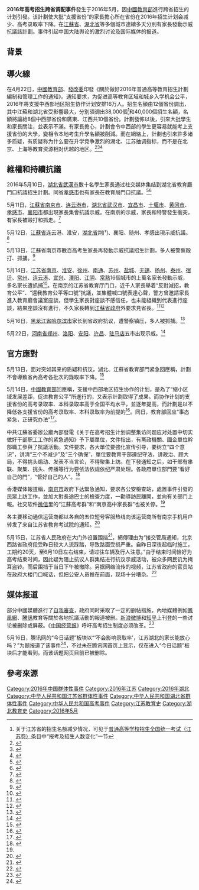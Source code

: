 {{Infobox Historical Event
| Event_Name    = 2016年高考招生跨省调配事件
| Image_Name    =
| Image_Caption = 
| AKA           = 
| Participants  = 江苏、湖北等地高考学生家长
| Location      = {{CHN}}[[江苏省|江苏省]]、[[湖北省|湖北省]]、[[黑龙江省|黑龙江省]]、[[河南省|河南省]]各大城市
| Date          = 2016年5月－5月底
| Result        = 
| URL           =
}}

'''2016年高考招生跨省调配事件'''發生于2016年5月，因[[中华人民共和国教育部|中國教育部]]進行跨省招生的计划引發。该計劃使大批“支援省份”的家長擔心所在省份在2016年招生计划会减少、高考录取率下降。在[[江蘇省|江蘇省]]、[[湖北省|湖北省]]等多個城市連續多天分別有家長發動示威抗議該計劃。事件引起中国大陆舆论的激烈讨论及国际媒体的报道。

==背景==
{{main|普通高等学校招生全国统一考试#爭議}}

==導火線==
{{wikisource|教育部 国家发展改革委关于做好2016年普通高等教育招生计划编制和管理工作的通知}}
在4月22日，[[中华人民共和国教育部|中國教育部]]、[[發改委|發改委]]印發《關於做好2016年普通高等教育招生計劃編制和管理工作的通知》。通知要求，为促进高等教育区域和城乡入学机会公平，2016年將支援中西部地区招生协作计划安排16万人。招生名額由12個省份調出，其中江蘇和湖北省受影響最大，分別須调出38,000個<ref>关于江苏省的招生名额减少情况，可见于[[普通高等学校招生全国统一考试（江苏卷）|普通高等学校招生全国统一考试（江苏卷）]]条目中“报考及招生人数变化”一节</ref>和40,000個招生名額，名額將讓給8個中西部省份和廣東、江西共10個省份。計劃發佈以後，引來大批學生和家長關注，並表示不滿。有家長擔心，計劃會令中西部的學生更容易就能考上支援省份的大學，變相令本地考生升學名額被削減。而在網絡上，計劃也引來許多诸多质疑，有质疑称为什么要在升学竞争激烈的湖北、江苏抽调指标，而不是在北京、上海等教育资源相对优越的地区。<ref>{{cite news|url=http://hk.on.cc/cn/bkn/cnt/news/20160514/bkncn-20160514160537635-0514_05011_001.html|title=多地家長抗議大學名額減　傳7人遭警毆打|date=2016-05-14|publisher=[[東方報業集團|on.cc]]|accessdate=2016-05-14|archive-date=2016-05-27|archive-url=https://web.archive.org/web/20160527231943/http://hk.on.cc/cn/bkn/cnt/news/20160514/bkncn-20160514160537635-0514_05011_001.html|dead-url=no}}</ref><ref name="appledaily">{{cite news|url=http://hk.apple.nextmedia.com/realtime/china/20160514/55102041|title=不滿高考升大學名額被削 湖北江蘇家長上街抗議|date=2016-05-14|publisher=[[香港蘋果日報|香港蘋果日報]]|accessdate=2016-05-14|archive-date=2016-05-18|archive-url=https://web.archive.org/web/20160518103056/http://hk.apple.nextmedia.com/realtime/china/20160514/55102041|dead-url=no}}</ref><ref>{{cite news|url=http://datanews.caixin.com/2016-05-13/100943513.html|title=高考招生支援中西部 图解名额跨省调控|publisher=[[財新網|財新網]]|date=2016-05-13|accessdate=2016-05-14|archive-date=2016-05-14|archive-url=https://web.archive.org/web/20160514103117/http://datanews.caixin.com/2016-05-13/100943513.html|dead-url=no}}</ref>

==維權和持續抗議==
2016年5月10日，[[湖北省|湖北省]][[武漢市|武漢市]]數十名學生家長通过社交媒体集结到湖北省教育廳門口抗議招生計劃。同省[[孝感市|孝感市]]也有家長在教育局門口抗議。<ref>{{cite news |url=http://www.edu-gov.cn/news/35759.html |publisher=[[騰訊|騰訊]]教育 |title=湖北多名家长到省教育厅抗议高考减招 |date=2016-05-12 |deadurl=no |archiveurl=https://web.archive.org/web/20160514192344/http://www.edu-gov.cn/news/35759.html |archivedate=2016-05-14 |accessdate=2016-05-14 }}</ref><ref>{{cite web|title=［家长］（其他）2016.5.10 ›湖北 孝感市|url=http://wickedonna.blogspot.hk/2016/05/2016510_76.html|accessdate=2016-05-19|archive-date=2016-08-09|archive-url=https://web.archive.org/web/20160809030949/http://wickedonna.blogspot.hk/2016/05/2016510_76.html|dead-url=no}}</ref>

5月11日，[[江蘇省|江蘇省]][[南京市|南京市]]、[[连云港市|连云港市]]，[[湖北省|湖北省]][[武汉市|武汉市]]、[[宜昌市|宜昌市]]、[[十堰市|十堰市]]、[[黄冈市|黄冈市]]、[[孝感市|孝感市]]、[[襄阳市|襄阳市]]都出現家長集會抗議示威。在南京的示威，家長和特警發生衝突，有家長被毆打和抓走。<ref>{{cite web|url=http://wickedonna.blogspot.hk/2016/05/2016511_44.html|title=2016.5.11 江苏、湖北|accessdate=2016-05-14|archive-date=2016-08-07|archive-url=https://web.archive.org/web/20160807213904/http://wickedonna.blogspot.hk/2016/05/2016511_44.html|dead-url=no}}</ref>

5月12日，[[江蘇省|江蘇省]]连云港、淮安，[[湖北省|湖北省]]荆门、襄阳、随州、孝感出現示威抗議。<ref>{{cite web|title=2016-05-12|url=http://newsworthknowingcn.blogspot.hk/2016/05/2016-05-12.html|accessdate=2016-05-19|archive-date=2016-09-19|archive-url=https://web.archive.org/web/20160919125221/https://newsworthknowingcn.blogspot.hk/2016/05/2016-05-12.html|dead-url=no}}</ref>

5月13日，江蘇省南京市數百高考生家長再發動示威抗議招生計劃，多人被警察毆打、抓捕。<ref>{{cite web|title=2016.5.13 江苏南京|url=http://wickedonna.blogspot.hk/2016/05/2016513_14.html|accessdate=2016-05-15|archive-date=2016-08-07|archive-url=https://web.archive.org/web/20160807213359/http://wickedonna.blogspot.hk/2016/05/2016513_14.html|dead-url=no}}</ref>

5月14日，[[江苏省|江苏省]][[南京|南京]]、[[淮安|淮安]]、[[徐州|徐州]]、[[南通|南通]]、[[苏州|苏州]]、[[盐城|盐城]]、[[无锡|无锡]]、[[扬州|扬州]]、[[泰州|泰州]]、[[宿迁|宿迁]]、[[常州|常州]]、[[连云港|连云港]]、[[宜兴|宜兴]]、[[溧阳|溧阳]]、[[江阴|江阴]]、[[常熟|常熟]]16個城市的上萬名家长發動示威，多名家长遭抓捕<ref>{{cite web|url=http://wickedonna.blogspot.hk/2016/05/2016514_51.html|title=2016.5.14 江苏|accessdate=2016-05-15|archive-date=2016-08-07|archive-url=https://web.archive.org/web/20160807214343/http://wickedonna.blogspot.hk/2016/05/2016514_51.html|dead-url=no}}</ref>。在南京的江苏省教育厅门口，近千人家長舉着“反對減招，教育公平”、“還我教育公平等口號”抗議，並集體喊口號表達心聲，警方曾邀請家長進入教育廳會議室座談，但學生家長對座談不感信任，也未能組織到代表進行座談，結果座談沒有進行，不久家長轉到[[江蘇省政府|江蘇省政府]]外要求見省長。<ref>{{cite news |title=直击南京抗议现场: 家长高喊我们要见省长 |url=http://mini.eastday.com/a/160514204907001.html |publisher=[[鳳凰網|鳳凰網]] |date=2016-05-14 |deadurl=yes |archiveurl=https://web.archive.org/web/20160515045021/http://mini.eastday.com/a/160514204907001.html |archivedate=2016-05-15 |access-date=2016-05-15 }}</ref><ref>{{cite news|url=http://photos.caixin.com/2016-05-14/100943665.html|publisher=[[財新網|財新網]]|date=2016-05-14|title=江苏考生家长陈情省教育厅前 反对高考名额外调|accessdate=2016-05-15|archive-date=2016-05-18|archive-url=https://web.archive.org/web/20160518220718/http://photos.caixin.com/2016-05-14/100943665.html|dead-url=no}}</ref>

5月16日，[[黑龙江省|黑龙江省]][[哈尔滨市|哈尔滨市]]家长到省政府抗议，遭警察镇压，多人被抓捕。<ref>{{cite web|url=http://wickedonna.blogspot.hk/2016/05/2016516_62.html|title=2016.5.16 黑龙江哈尔滨|accessdate=2016-05-19|archive-date=2016-08-09|archive-url=https://web.archive.org/web/20160809040409/http://wickedonna.blogspot.hk/2016/05/2016516_62.html|dead-url=no}}</ref>

5月22日，[[河南省|河南省]][[郑州|郑州]]、[[洛阳|洛阳]]、[[安阳|安阳]]、[[许昌|许昌]]、[[驻马店|驻马店]]五市出现示威。<ref>{{cite web|title=2016.5.22 河南|url=http://wickedonna.blogspot.hk/2016/05/2016522_99.html|accessdate=2016-05-24|archive-date=2016-08-11|archive-url=https://web.archive.org/web/20160811140715/http://wickedonna.blogspot.hk/2016/05/2016522_99.html|dead-url=no}}</ref>

==官方應對==
5月13日，面对突如其来的质疑和抗议，湖北、江蘇省教育部門紧急回應稱，計劃不會導致省內高考各批次的錄取率下降。<ref>{{cite news|url=http://www.thepaper.cn/newsDetail_forward_1469238|title=江苏、湖北两地教育部门回应本省高考“减招”质疑：规模不减|publisher=[[澎湃新闻|澎湃新闻]]|date=2016-05-14|accessdate=2016-05-14|archive-date=2016-05-18|archive-url=https://web.archive.org/web/20160518154044/http://www.thepaper.cn/newsDetail_forward_1469238|dead-url=no}}</ref>

5月14日，[[中华人民共和国教育部|中國教育部]]回應稱，支援中西部地区招生协作的计划，是為了“缩小区域发展差距，促进教育公平”所進行的，又表示計劃取得了成果。而协作计划的支援省份的高考录取率、本科录取率高于全国平均水平，並逐年提高，而計劃是以不降低各支援省份的高考录取率、本科录取率为前提的<ref>{{cite web|url=http://www.moe.gov.cn/jyb_xwfb/s271/201605/t20160514_243927.html|publisher=[[中华人民共和国教育部|中國教育部]]|title=教育部有关负责人就2016年普通高校招生计划有关情况答记者问|date=2016-05-14|accessdate=2016-05-14|archive-date=2016-05-18|archive-url=https://web.archive.org/web/20160518225319/http://www.moe.gov.cn/jyb_xwfb/s271/201605/t20160514_243927.html|dead-url=no}}</ref>。同日，教育部回应“事态紧急，正研究办法”<ref>{{Cite web|url=http://politics.caijing.com.cn/20160514/4119374.shtml|title=家长抗议高考减招 教育部：事态紧急，正研究办法|date=2016-05-14|accessdate=2016-05-15|work=[[财经_(杂志)|財經網]]|archive-date=2016-05-15|archive-url=https://web.archive.org/web/20160515105720/http://politics.caijing.com.cn/20160514/4119374.shtml|dead-url=no}}</ref>。

中共江蘇省委辦公廳內部發電《关于在高考招生计划调整集访问题应对处置中切实做好干部职工工作的紧急通知》予下屬單位，文件指出，有黨政機關、國企單位幹部職工參與了抗議活動。文件要求，各大單位要強化宣传引导，要树立“四个意识”，讲清“三个不减少”及“三个确保”，單位要教育干部遵纪守法，讲政治、顾大局，不得挑头煽动、发表不当言论，不得聚集上訪。在下發通知之后，如干部有串联、聚集、挑头、传播等行为要依法依规依纪严肃处理。各政府單位部門要“看好自己的門”，“管好自己的人”。<ref>{{cite web|title=《关于在高考招生计划调整集访问题应对处置中切实做好干部职工工作的紧急通知》|date=2016-05-14|publisher=中共江蘇省委辦公廰}}</ref>

香港媒体報道稱，[[南京市|南京市]]政府下达緊急通知，要求各公安檢查站，處置事件引發的民眾上訪工作，並加大對長途巴士的檢查力度，一勸導訪民離開，並向有关部门上報。社交软件[[微信|微信]]里的“江蘇高考群”和“南京高中家長群”也被关停。<ref name="appledaily" />

各主要移动通信运营商都以各自的五位短号客服热线向该运营商所有南京手机用户转发了来自江苏省教育考试院的通知。<ref>{{Cite web|url=http://www.weibo.com/2610859961/DvwcXFbfL|title=微博正文|accessdate=2016-05-15|work=[[新浪微博|新浪微博]]}}</ref>

5月15日，江苏省人民政府在大门外设置围挡<ref>{{Cite web|url=http://www.weibo.com/2610859961/DvCbbevRF|title=微博正文|accessdate=2016-05-15|work=[[新浪微博|新浪微博]]}}</ref>，網傳理由为“接交管局通知，北京西路省政府段受昨日较大人流踩踏，导致路面受损严重。自昨日深夜起临时施工，工期约20天，至6月10日左右结束，请过往车辆及行人注意。”由于结束时间恰好为高考结束时间，因此疑为阻止抗议人群集结进行抗议示威活动，被众多网民讥为掩耳盗铃。而后围挡于当日下午被撤除。另据网络流传的视频，江苏省政府的官员站在政府大楼门口喊话，但把公安人员推在前面，现场十分嘈杂。<ref>{{Cite web |url=http://www.ftchinese.com/story/001067545?dailypop |title=高考招生：资源稀缺下如何尽量公平？ |accessdate=2016-05-16 |archive-date=2016-05-23 |archive-url=https://web.archive.org/web/20160523173259/http://www.ftchinese.com/story/001067545?dailypop |dead-url=no }}</ref>{{Citation needed}}

== 媒体报道 ==
部分中國媒體進行了[[自我審查|自我審查]]，政府同时采取了一定的删帖措施，內地媒體例如[[鳳凰網|鳳凰網]]、[[騰訊|騰訊]]教育等關於各地抗議活動的報道被删。[[新浪微博|新浪微博]]和[[知乎|知乎]]上刊登的一些讨论被删除或屏蔽。《[[中国经营报|中国经营报]]》呼吁高考招生制度必须改革。<ref>{{Cite web |url=http://gaokao.eol.cn/hu_bei/dongtai/201605/t20160516_1398111_1.shtml |title=专家详解江苏湖北减招：计划招生体制亟改变 |accessdate=2016-05-16 |archive-date=2016-06-10 |archive-url=https://web.archive.org/web/20160610070426/http://gaokao.eol.cn/hu_bei/dongtai/201605/t20160516_1398111_1.shtml |dead-url=no }}</ref>

5月16日，腾讯网的“今日话题”板块以“‘不会影响录取率’，江苏湖北的家长能放心吗？”为题报道了该事件<ref>{{Cite web |url=http://view.news.qq.com/original/intouchtoday/n3527.html |title=“不会影响录取率”，江苏湖北的家长能放心吗？_腾讯网 |accessdate=2016-05-16 |last=Ninja |work=view.news.qq.com |archiveurl=https://archive.is/20160516121819/http://view.news.qq.com/original/intouchtoday/n3527.html |archivedate=2016-05-16 |deadurl=yes }}</ref>，不过未在腾讯网首页上显示，仅在进入“今日话题”板块后才能看到。而该话题网页目前已被删除。
==參考來源==
{{Reflist|25em}}

[[Category:2016年中国群体性事件|Category:2016年中国群体性事件]]
[[Category:2016年江苏|Category:2016年江苏]]
[[Category:2016年湖北|Category:2016年湖北]]
[[Category:中华人民共和国江苏省群体性事件|Category:中华人民共和国江苏省群体性事件]]
[[Category:中华人民共和国湖北省群体性事件|Category:中华人民共和国湖北省群体性事件]]
[[Category:中华人民共和国高考事件|Category:中华人民共和国高考事件]]
[[Category:江苏教育史|Category:江苏教育史]]
[[Category:湖北教育史|Category:湖北教育史]]
[[Category:2016年5月|Category:2016年5月]]